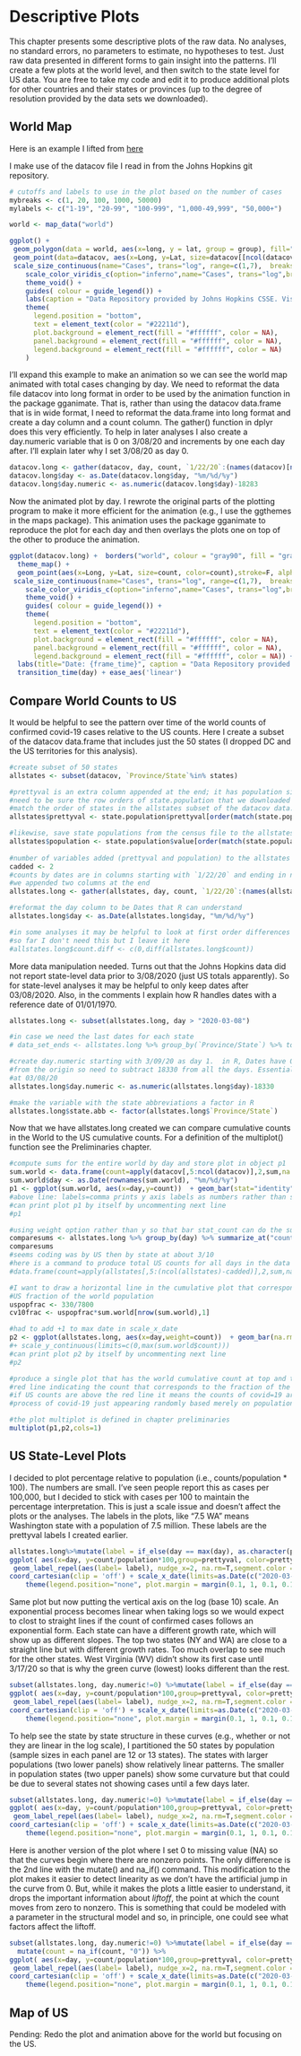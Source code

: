# Descriptive Plots

This chapter  presents some descriptive plots of the raw data. No analyses, no standard errors, no parameters to estimate, no hypotheses to test. Just raw data presented in different forms to gain insight into the patterns.  I'll create a few plots at the world level, and then switch to the state level for US data.  You are free to take my code and edit it to produce additional plots for other countries and their states or provinces (up to the degree of resolution provided by the data sets we downloaded).

## World Map


Here is an example I lifted from [here](https://datascienceplus.com/map-visualization-of-covid19-across-world/)

I make use of the datacov file I read in from the Johns Hopkins git repository.



```r
# cutoffs and labels to use in the plot based on the number of cases
mybreaks <- c(1, 20, 100, 1000, 50000)
mylabels <- c("1-19", "20-99", "100-999", "1,000-49,999", "50,000+")

world <- map_data("world")

ggplot() +
 geom_polygon(data = world, aes(x=long, y = lat, group = group), fill="grey", alpha=0.3) +
 geom_point(data=datacov, aes(x=Long, y=Lat, size=datacov[[ncol(datacov)]], color=datacov[[ncol(datacov)]]),stroke=F, alpha=0.7) +
 scale_size_continuous(name="Cases", trans="log", range=c(1,7),  breaks=mybreaks, labels = mylabels) +
    scale_color_viridis_c(option="inferno",name="Cases", trans="log",breaks=mybreaks, labels = mylabels) +
    theme_void() + 
    guides( colour = guide_legend()) +
    labs(caption = "Data Repository provided by Johns Hopkins CSSE. Visualization by DataScience+ ") +
    theme(
      legend.position = "bottom",
      text = element_text(color = "#22211d"),
      plot.background = element_rect(fill = "#ffffff", color = NA), 
      panel.background = element_rect(fill = "#ffffff", color = NA), 
      legend.background = element_rect(fill = "#ffffff", color = NA)
    )

```

I'll expand this example to make an animation so we can see the world map animated with total cases changing by day.  We need to reformat the data file datacov into long format in order to be used by the animation function in the package gganimate.  That is, rather than using the datacov data.frame that is in wide format, I need to reformat the data.frame into long format and create a day column and a count column.  The gather() function in dplyr does this very efficiently.  To help in later analyses I also create a day.numeric variable that is 0 on 3/08/20 and increments by one each day after.  I'll explain later why I set 3/08/20 as day 0.

```r
datacov.long <- gather(datacov, day, count, `1/22/20`:(names(datacov)[ncol(datacov)]))
datacov.long$day <- as.Date(datacov.long$day, "%m/%d/%y")
datacov.long$day.numeric <- as.numeric(datacov.long$day)-18283
```

Now the animated plot by day. I rewrote the original parts of the plotting program to make it more efficient for the animation (e.g., I use the ggthemes in the maps package). This animation uses the package gganimate to reproduce the plot for each day and then overlays the plots one on top of the other to produce the animation.

```r
ggplot(datacov.long) +  borders("world", colour = "gray90", fill = "gray85") +
  theme_map() + 
  geom_point(aes(x=Long, y=Lat, size=count, color=count),stroke=F, alpha=0.7) +
 scale_size_continuous(name="Cases", trans="log", range=c(1,7),  breaks=mybreaks, labels = mylabels) +
    scale_color_viridis_c(option="inferno",name="Cases", trans="log",breaks=mybreaks, labels = mylabels) +
    theme_void() + 
    guides( colour = guide_legend()) +
    theme(
      legend.position = "bottom",
      text = element_text(color = "#22211d"),
      plot.background = element_rect(fill = "#ffffff", color = NA), 
      panel.background = element_rect(fill = "#ffffff", color = NA), 
      legend.background = element_rect(fill = "#ffffff", color = NA)) + 
  labs(title="Date: {frame_time}", caption = "Data Repository provided by Johns Hopkins CSSE") +
  transition_time(day) + ease_aes('linear')
```

## Compare World Counts to US

It would be helpful to see the pattern over time of the world counts of confirmed covid-19 cases relative to the US counts.  Here I create a subset of the datacov data.frame that includes just the 50 states (I dropped DC and the US territories for this analysis).

```r
#create subset of 50 states
allstates <- subset(datacov, `Province/State`%in% states)

#prettyval is an extra column appended at the end; it has population size and state abbreviation like "19.5 NY"
#need to be sure the row orders of state.population that we downloaded from the census website
#match the order of states in the allstates subset of the datacov data.frame
allstates$prettyval <- state.population$prettyval[order(match(state.population$NAME,allstates$`Province/State`))]

#likewise, save state populations from the census file to the allstates data.frame
allstates$population <- state.population$value[order(match(state.population$NAME,allstates$`Province/State`))]
     
#number of variables added (prettyval and population) to the allstates data.frame
cadded <- 2
#counts by dates are in columns starting with `1/22/20` and ending in ncol(allstates)-2 because
#we appended two columns at the end
allstates.long <- gather(allstates, day, count, `1/22/20`:(names(allstates)[ncol(allstates)-cadded]))

#reformat the day column to be Dates that R can understand
allstates.long$day <- as.Date(allstates.long$day, "%m/%d/%y")

#in some analyses it may be helpful to look at first order differences in counts (day (t+1) - day (t))
#so far I don't need this but I leave it here
#allstates.long$count.diff <- c(0,diff(allstates.long$count))
```

More data manipulation needed.  Turns out that the Johns Hopkins data did not report state-level data prior to 3/08/2020 (just US totals apparently).  So for state-level analyses it may be helpful to only keep dates after 03/08/2020.  Also, in the comments I explain how R handles dates with a reference date of 01/01/1970. 

```r
allstates.long <- subset(allstates.long, day > "2020-03-08")

#in case we need the last dates for each state
# data_set_ends <- allstates.long %>% group_by(`Province/State`) %>% top_n(1,day) %>% pull(prettyval)

#create day.numeric starting with 3/09/20 as day 1.  in R, Dates have 01/01/1970 and 03/08/20 is 18330 days
#from the origin so need to subtract 18330 from all the days. Essentially, I'm centering
#at 03/08/20
allstates.long$day.numeric <- as.numeric(allstates.long$day)-18330

#make the variable with the state abbreviations a factor in R
allstates.long$state.abb <- factor(allstates.long$`Province/State`)
```

Now that we have allstates.long created we can compare cumulative counts in the World to the US cumulative counts.  For a definition of the multiplot() function see the Preliminaries chapter.

```r
#compute sums for the entire world by day and store plot in object p1
sum.world <- data.frame(count=apply(datacov[,5:ncol(datacov)],2,sum,na.rm=T))
sum.world$day <- as.Date(rownames(sum.world), "%m/%d/%y")
p1 <- ggplot(sum.world, aes(x=day,y=count))  + geom_bar(stat="identity",fill="steel blue") + ggtitle("World Wide Counts") + theme_minimal() + scale_y_continuous(labels=comma)
#above line: labels=comma prints y axis labels as numbers rather than scientific notation
#can print plot p1 by itself by uncommenting next line
#p1

#using weight option rather than y so that bar stat_count can do the sum (saves having to compute sum and then do what I did for sum.world)
comparesums <- allstates.long %>% group_by(day) %>% summarize_at("count", sum,na.rm=T)
comparesums
#seems coding was by US then by state at about 3/10
#here is a command to produce total US counts for all days in the data set starting with 1/22/20 but it has lots of 0s
#data.frame(count=apply(allstates[,5:(ncol(allstates)-cadded)],2,sum,na.rm=T))

#I want to draw a horizontal line in the cumulative plot that corresponds to the 
#US fraction of the world population
uspopfrac <- 330/7800
cv10frac <- uspopfrac*sum.world[nrow(sum.world),1]

#had to add +1 to max date in scale_x_date
p2 <- ggplot(allstates.long, aes(x=day,weight=count))  + geom_bar(na.rm=T,fill="steel blue") + ggtitle("US Counts") + scale_x_date(limits=c(sum.world$day[1], sum.world$day[nrow(sum.world)]+1))  + theme_minimal() + geom_hline(yintercept=cv10frac,col="red") + scale_y_continuous(labels=comma)
#+ scale_y_continuous(limits=c(0,max(sum.world$count)))
#can print plot p2 by itself by uncommenting next line
#p2

#produce a single plot that has the world cumulative count at top and the US cumulative count at the botton, along with a
#red line indicating the count that corresponds to the fraction of the world population that represents the US
#if US counts are above the red line it means the counts of covid=19 are greater than what would be expected by a random 
#process of covid-19 just appearing randomly based merely on population size alone

#the plot multiplot is defined in chapter preliminaries
multiplot(p1,p2,cols=1)
```

## US State-Level Plots

I decided to plot percentage relative to population (i.e., counts/population * 100).  The numbers are small. I've seen people report this as cases per 100,000, but I decided to stick with cases per 100 to maintain the percentage interpretation.  This is just a scale issue and doesn't affect the plots or the analyses.   The labels in the plots, like "7.5 WA" means Washington state with a population of 7.5 million. These labels are the prettyval labels I created earlier.

```r
allstates.long%>%mutate(label = if_else(day == max(day), as.character(prettyval), NA_character_)) %>%
ggplot( aes(x=day, y=count/population*100,group=prettyval, color=prettyval)) + geom_line() +
 geom_label_repel(aes(label= label), nudge_x=2, na.rm=T,segment.color = 'grey50', label.size=.01, size=2.5, show.legend=F) +
coord_cartesian(clip = 'off') + scale_x_date(limits=as.Date(c("2020-03-08", "2020-03-25"))) + 
    theme(legend.position="none", plot.margin = margin(0.1, 1, 0.1, 0.1, "cm"))
```

Same plot but now putting the vertical axis on the log (base 10) scale.  An exponential process becomes linear when taking logs so we would expect to clost to straight lines if the count of confirmed cases follows an exponential form.  Each state can have a different growth rate, which will show up as different slopes.  The top two states (NY and WA) are close to a straight line but with different growth rates.  Too much overlap to see much for the other states.  West Virginia (WV) didn't show its first case until 3/17/20 so that is why the green curve (lowest) looks different than the rest.

```r
subset(allstates.long, day.numeric!=0) %>%mutate(label = if_else(day == max(day), as.character(prettyval), NA_character_)) %>%
ggplot( aes(x=day, y=count/population*100,group=prettyval, color=prettyval)) + geom_line() +
 geom_label_repel(aes(label= label), nudge_x=2, na.rm=T,segment.color = 'grey50', label.size=.01, size=2.5, show.legend=F) +
coord_cartesian(clip = 'off') + scale_x_date(limits=as.Date(c("2020-03-08", "2020-03-25"))) + 
    theme(legend.position="none", plot.margin = margin(0.1, 1, 0.1, 0.1, "cm")) + scale_y_continuous(trans='log10')

```

To help see the state by state structure in these curves (e.g., whether or not they are linear in the log scale), I partitioned the 50 states by population (sample sizes in each panel are 12 or 13 states). The states with larger populations (two lower panels) show relatively linear patterns.  The smaller in population states (two upper panels) show some curvature but that could be due to several states not showing cases until a few days later.  

```r
subset(allstates.long, day.numeric!=0) %>%mutate(label = if_else(day == max(day), as.character(prettyval), NA_character_)) %>%
ggplot( aes(x=day, y=count/population*100,group=prettyval, color=prettyval)) + geom_line() +
 geom_label_repel(aes(label= label), nudge_x=2, na.rm=T,segment.color = 'grey50', label.size=.01, size=2.5, show.legend=F) +
coord_cartesian(clip = 'off') + scale_x_date(limits=as.Date(c("2020-03-08", "2020-03-25"))) + 
    theme(legend.position="none", plot.margin = margin(0.1, 1, 0.1, 0.1, "cm")) + scale_y_continuous(trans='log10') + facet_wrap(~cut2(population, g=4,m=8))

```

Here is another version of the plot where I set 0 to missing value (NA) so that the curves begin where there are nonzero points. The only difference is the 2nd line with the mutate() and na_if() command. This modification to the plot makes it easier to detect linearity as we don't have the artificial jump in the curve from 0. But, while it makes the plots a little easier to understand, it drops the important information about _liftoff_, the point at which the count moves from zero to nonzero.  This is something that could be modeled with a parameter in the structural model and so, in principle, one could see what factors affect the liftoff.

```r
subset(allstates.long, day.numeric!=0) %>%mutate(label = if_else(day == max(day), as.character(prettyval), NA_character_)) %>%
  mutate(count = na_if(count, "0")) %>%
ggplot( aes(x=day, y=count/population*100,group=prettyval, color=prettyval)) + geom_line() +
 geom_label_repel(aes(label= label), nudge_x=2, na.rm=T,segment.color = 'grey50', label.size=.01, size=2.5, show.legend=F) +
coord_cartesian(clip = 'off') + scale_x_date(limits=as.Date(c("2020-03-08", "2020-03-25"))) + 
    theme(legend.position="none", plot.margin = margin(0.1, 1, 0.1, 0.1, "cm")) + scale_y_continuous(trans='log10') + facet_wrap(~cut2(population, g=4,m=8))

```


## Map of US

Pending:  Redo the plot and animation above for the world but focusing on the US.






